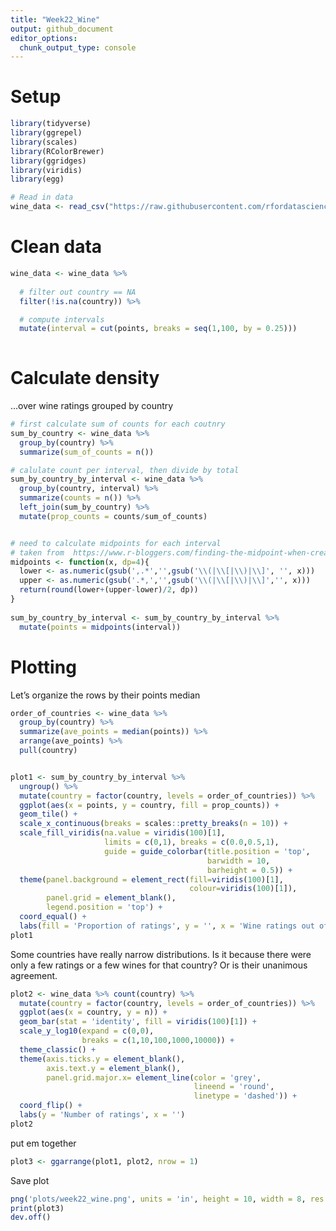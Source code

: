 ```yaml
---
title: "Week22_Wine"
output: github_document
editor_options: 
  chunk_output_type: console
---
```


# Setup

```r
library(tidyverse)
library(ggrepel)
library(scales)
library(RColorBrewer)
library(ggridges)
library(viridis)
library(egg)

# Read in data
wine_data <- read_csv("https://raw.githubusercontent.com/rfordatascience/tidytuesday/master/data/2019/2019-05-28/winemag-data-130k-v2.csv")
```

# Clean data

```r
wine_data <- wine_data %>%
  
  # filter out country == NA
  filter(!is.na(country)) %>%

  # compute intervals
  mutate(interval = cut(points, breaks = seq(1,100, by = 0.25))) 
  
```

# Calculate density

...over wine ratings grouped by country 

```r
# first calculate sum of counts for each coutnry
sum_by_country <- wine_data %>%
  group_by(country) %>%
  summarize(sum_of_counts = n()) 

# calulate count per interval, then divide by total
sum_by_country_by_interval <- wine_data %>%
  group_by(country, interval) %>%
  summarize(counts = n()) %>%
  left_join(sum_by_country) %>%
  mutate(prop_counts = counts/sum_of_counts) 


# need to calculate midpoints for each interval
# taken from  https://www.r-bloggers.com/finding-the-midpoint-when-creating-intervals/
midpoints <- function(x, dp=4){
  lower <- as.numeric(gsub(',.*','',gsub('\\(|\\[|\\)|\\]', '', x)))
  upper <- as.numeric(gsub('.*,','',gsub('\\(|\\[|\\)|\\]','', x)))
  return(round(lower+(upper-lower)/2, dp))
}
  
sum_by_country_by_interval <- sum_by_country_by_interval %>%
  mutate(points = midpoints(interval))
```

# Plotting

Let's organize the rows by their points median 

```r
order_of_countries <- wine_data %>%
  group_by(country) %>%
  summarize(ave_points = median(points)) %>%
  arrange(ave_points) %>%
  pull(country)


plot1 <- sum_by_country_by_interval %>%
  ungroup() %>%
  mutate(country = factor(country, levels = order_of_countries)) %>%
  ggplot(aes(x = points, y = country, fill = prop_counts)) +
  geom_tile() +
  scale_x_continuous(breaks = scales::pretty_breaks(n = 10)) +
  scale_fill_viridis(na.value = viridis(100)[1],
                     limits = c(0,1), breaks = c(0.0,0.5,1), 
                     guide = guide_colorbar(title.position = 'top',
                                            barwidth = 10,
                                            barheight = 0.5)) +
  theme(panel.background = element_rect(fill=viridis(100)[1],
                                        colour=viridis(100)[1]),
        panel.grid = element_blank(),
        legend.position = 'top') +
  coord_equal() +
  labs(fill = 'Proportion of ratings', y = '', x = 'Wine ratings out of 100')
plot1
```

Some countries have really narrow distributions. Is it because there were only
a few ratings or a few wines for that country? Or is their unanimous agreement.

```r
plot2 <- wine_data %>% count(country) %>%
  mutate(country = factor(country, levels = order_of_countries)) %>%
  ggplot(aes(x = country, y = n)) +
  geom_bar(stat = 'identity', fill = viridis(100)[1]) +
  scale_y_log10(expand = c(0,0),
                breaks = c(1,10,100,1000,10000)) +
  theme_classic() +
  theme(axis.ticks.y = element_blank(),
        axis.text.y = element_blank(),
        panel.grid.major.x= element_line(color = 'grey', 
                                         lineend = 'round',
                                         linetype = 'dashed')) +
  coord_flip() +
  labs(y = 'Number of ratings', x = '')
plot2
```

put em together

```r
plot3 <- ggarrange(plot1, plot2, nrow = 1)
```

Save plot

```r
png('plots/week22_wine.png', units = 'in', height = 10, width = 8, res = 300)
print(plot3)
dev.off()
```